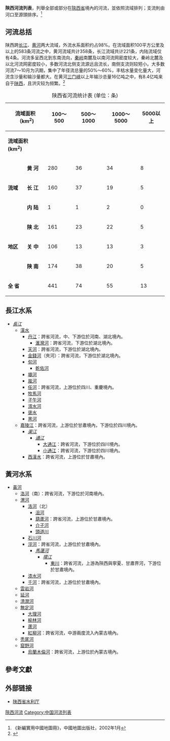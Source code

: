 '''陝西河流列表'''，列舉全部或部分在[[陝西省|陝西省]]境內的河流，並依照流域排列；支流則由河口至源頭排序。<ref>《新編實用中國地圖冊》，中國地圖出版社，2002年1月</ref>

== 河流总括 ==
陕西跨[[长江|长江]]、[[黄河|黄河]]两大流域，外流水系面积约占98%。在流域面积100平方公里及以上的583条河流之中，黄河流域共计358条，长江流域共计221条，内陆流域仅有4条。河流多呈西北到东南流向，[[秦岭|秦岭]]南麓及以南河流网密度较大，秦岭北麓及以北河流网密度较小，多数河流北侧支流源远且流长，南侧支流则较短小。大多数河流7～10月为汛期，集中了年径流总量的50%～60%，丰枯水量变化量大，河流含沙量和输沙量都大。在黄河[[三门峡水利枢纽|三门峡]]以上年输沙总量16亿吨之中，有8.4亿吨来自于[[陕西省|陕西]]，且洪灾较为频繁。<ref>{{Cite web|url=http://www.sxsdq.cn/sqzlk/xbsxsz/szdyl/dlz/|title=陕西地理志|accessdate=2018-05-19|author=陕西省地方志编纂委员会|date=2000年6月|publisher=陕西人民出版社|archive-date=2018-07-22|archive-url=https://web.archive.org/web/20180722123830/http://www.sxsdq.cn/sqzlk/xbsxsz/szdyl/dlz/|dead-url=no}}</ref>
{| class="wikitable"
|+陕西省河流统计表 (单位：条)
! colspan="2" |流域面积（km<sup>2</sup>)
! rowspan="2" |100～500
! rowspan="2" |500～1000
! rowspan="2" |1000～5000
! rowspan="2" |5000以上
! rowspan="2" |总计
|-
| colspan="2" |'''流域面积 (km<sup>2</sup>)'''
|-
| rowspan="3" |'''流域'''
|'''黄  河'''
|280
|36
|34
|8
|358
|-
|'''长  江'''
|160
|37
|19
|5
|221
|-
|'''内  陆'''
|1
|1
|2
|0
|4
|-
| rowspan="3" |'''地区'''
|'''陕  北'''
|161
|23
|22
|5
|211
|-
|'''关  中'''
|106
|13
|13
|3
|135
|-
|'''陕  南'''
|174
|38
|20
|5
|237
|-
| colspan="2" | '''全     省'''
|441
|74
|55
|13
|583
|}

==長江水系==

*''[[長江|長江]]''
**[[漢水|漢水]]
***[[丹江|丹江]]：跨省河流，中、下游位於河南、湖北境內。
****[[滙灣河|滙灣河]]：跨省河流，下游位於湖北境內。
***[[天河_(漢水)|天河]]：跨省河流，下游位於湖北境內。
***[[金錢河|金錢河]]（夾河）：跨省河流，下游位於湖北境內。
***[[旬河|旬河]]
****[[乾佑河|乾佑河]]
***[[壩河_(漢水)|壩河]]
***[[嵐河|嵐河]]
***[[任河|任河]]：跨省河流，上游位於四川、重慶境內。
***[[牧馬河_(漢水)|牧馬河]]
***[[子午河|子午河]]
***[[湑水河|湑水河]]
***[[褒水|褒水]]
***[[黑河_(漢水)|黑河]]
**[[嘉陵江|嘉陵江]]：跨省河流，上游位於甘肅境內，下游位於四川境內。
***''[[渠江_(嘉陵江支流)|渠江]]''
****''[[通江_(河流)|通江]]''
*****[[大通江|大通江]]：跨省河流，下游位於四川境內。
*****[[小通江|小通江]]：跨省河流，下游位於四川境內。
***[[西漢水|西漢水]]：跨省河流，上游位於甘肅境內。

==黃河水系==
*[[黃河|黃河]]
**[[洛河_(黃河)|洛河]]（南）：跨省河流，下游位於河南境內。
**[[渭河|渭河]]
***[[洛河_(渭河)|洛河]]（北）
****[[沮河|沮河]]
****[[葫芦河_(北洛河支流)|葫蘆河]]：跨省河流，上游位於甘肅境內。
****[[介子河|介子河]]
****[[頭道川|頭道川]]
***[[石川河_(渭河)|石川河]]
***[[涇河|涇河]]：跨省河流，上游位於甘肅境內。
****''[[馬蓮河|馬蓮河]]''
*****''[[環江_(馬蓮河)|環江]]''
******[[東川_(環江)|東川]]：跨省河流，上游為陝西與寧夏、甘肅界河，下游位於甘肅境內。
***[[漆水河|漆水河]]
***[[千河|千河]]：跨省河流，上游位於甘肅境內。
**[[雲岩河|雲岩河]]
**[[延河|延河]]
**[[清澗河|清澗河]]
**[[無定河|無定河]]
***[[大理河|大理河]]
***[[榆林河|榆林河]]
***[[蘆河|蘆河]]
***[[紅柳河|紅柳河]]：跨省河流，中游兩度流入內蒙古境內。
**[[秃尾河|秃尾河]]
**[[窟野河|窟野河]]
***[[烏蘭木倫河|烏蘭木倫河]]：跨省河流，上游位於內蒙古境內。

==參考文獻==
{{reflist}}

==外部链接==
*[http://slt.shaanxi.gov.cn/ 陕西省水利厅]

{{中國河流}}
{{Shaanxi topics}}

[[Category:陝西河流|]]
[[Category:中国河流列表|Category:中国河流列表]]